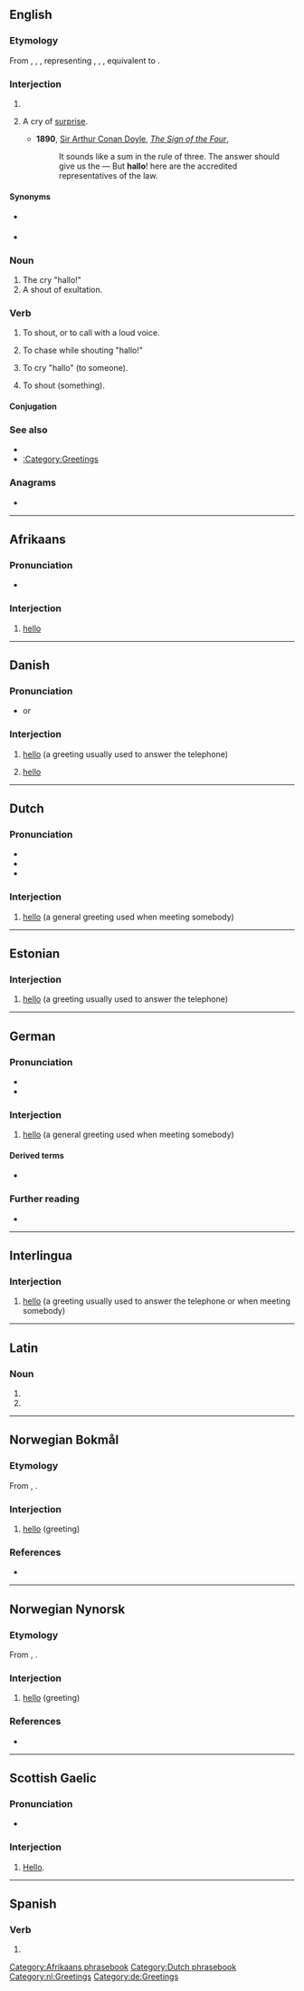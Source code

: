 {{also|halló|🎃}}

==English==

===Etymology===
From {{etyl|enm|en}} {{m|enm|halou}}, {{m|enm|halow}}, {{m|enm|halloo||pos=interjection used to call attention}}, representing {{etyl|ang|en}} {{m|ang|hēlā}}, {{m|ang|ǣlā}}, {{m|ang|ēalā||O!, alas!, oh!, lo!}}, equivalent to {{compound|hey|lo|lang=en}}.

===Interjection===
{{en-interj}}

# {{alt form|hello|lang=en}}
# {{lb|en|dated}} A cry of [[surprise]].
#* '''1890''', [[w:Sir Arthur Conan Doyle|Sir Arthur Conan Doyle]], ''[[s:The Sign of the Four|The Sign of the Four]]'',
#*: It sounds like a sum in the rule of three. The answer should give us the — But '''hallo'''! here are the accredited representatives of the law.

====Synonyms====
* {{sense|hello}} {{seeSynonyms|hello|sense=1}}
* {{sense|cry of surprise}} {{seeSynonyms|wow|sense=1}}

===Noun===
{{en-noun|s|halloes}}

# The cry "hallo!"
# A shout of exultation.

===Verb===
{{en-verb|pres_3sg2=halloes}}

# {{lb|en|intransitive}} To shout, or to call with a loud voice.
# {{lb|en|transitive}} To chase while shouting "hallo!"
# {{lb|en|transitive}} To cry "hallo" (to someone).
# {{lb|en|transitive}} To shout (something).

====Conjugation====
{{en-conj|hallo}}

===See also===
* {{l|en|lo}}
* [[:Category:Greetings]]

===Anagrams===
* {{anagrams|en|holla}}

----

==Afrikaans==

===Pronunciation===
* {{IPA|/ɦaləu/|lang=af}}

===Interjection===
{{head|af|interjection}}

# [[hello]]

[[Category:Afrikaans phrasebook]]

----

==Danish==

===Pronunciation===
* {{IPA|/halɔ/|[haˈlɔ]|lang=da}} or {{IPA|/halɔː/|[haˈlɔː]|lang=da}}

===Interjection===
{{da-interj}}

# [[hello]] (a greeting usually used to answer the telephone)
# {{qualifier|as a noun, rare}} {{g|n}} [[hello]] {{gloss|"Hello!" or an equivalent greeting}}

----

==Dutch==

===Pronunciation===
* {{IPA|/ɦɑˈloː/|lang=nl}}
* {{audio|Nl-hallo.ogg|audio|lang=nl}}
* {{rhymes|oː|lang=nl}}

===Interjection===
{{nl-interj}}

# [[hello]] (a general greeting used when meeting somebody)

[[Category:Dutch phrasebook]]
[[Category:nl:Greetings]]

----

==Estonian==

===Interjection===
{{head|et|interjection}}

# [[hello]] (a greeting usually used to answer the telephone)

----

==German==

===Pronunciation===
* {{IPA|/ˈhaloː/|/haˈloː/|lang=de}}
* {{audio|CPIDL German - Hallo.ogg|Audio|lang=de}}

===Interjection===
{{head|de|interjection}}

# [[hello]] (a general greeting used when meeting somebody)

====Derived terms====
* {{l|de|aber hallo}}

===Further reading===
* {{R:Duden}}

[[Category:de:Greetings]]

----

==Interlingua==

===Interjection===
{{head|ia|interjection}}

# [[hello]] (a greeting usually used to answer the telephone or when meeting somebody)

----

==Latin==

===Noun===
{{la-noun-form|hallō}}

# {{inflection of|hallus||dat|s|lang=la}}
# {{inflection of|hallus||abl|s|lang=la}}

----

==Norwegian Bokmål==

===Etymology===
From {{der|nb|de|hallo}}, {{m|de|Hallo}}.

===Interjection===
{{head|nb|interjection}}

# [[hello]] (greeting)

===References===
* {{R:Dokpro|lang=nb}}

----
==Norwegian Nynorsk==

===Etymology===
From {{der|nn|de|hallo}}, {{m|de|Hallo}}.

===Interjection===
{{head|nn|interjection}}

# [[hello]] (greeting)

===References===
* {{R:Dokpro|lang=nn}}

----
==Scottish Gaelic==

===Pronunciation===
* {{IPA|/haˈɫoː/|lang=gd}}

===Interjection===
{{head|gd|interjection}}

# [[hello|Hello]].

----

==Spanish==

===Verb===
{{head|es|verb form}}

# {{es-verb form of|ending=ar|mood=indicative|tense=present|pers=1|number=singular|hallar}}